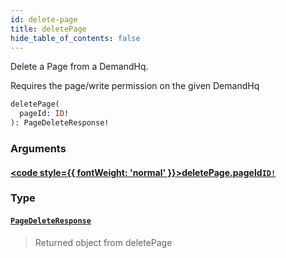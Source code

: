 ```yaml
---
id: delete-page
title: deletePage
hide_table_of_contents: false
---
```








Delete a Page from a DemandHq.

Requires the page/write permission on the given DemandHq

```graphql
deletePage(
  pageId: ID!
): PageDeleteResponse!
```


### Arguments

#### [<code style={{ fontWeight: 'normal' }}>deletePage.<b>pageId</b></code>](#)<Bullet />[`ID!`](/demand/api/graphql-admin/reference/scalars/id) <Badge class="secondary" text="non-null"/> <Badge class="secondary" text="scalar"/>
> 
> 

### Type

#### [`PageDeleteResponse`](/demand/api/graphql-admin/reference/objects/page-delete-response) <Badge class="secondary" text="object"/>
> Returned object from deletePage
> 





